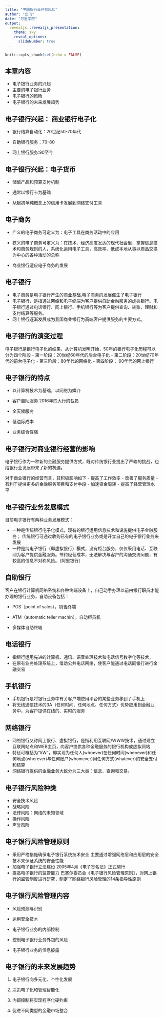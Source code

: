 ```yaml
---
title: "中国银行业经营现状"
author: "邱飞"
date: "万里学院"
output:
  revealjs::revealjs_presentation:
    theme: sky
    reveal_options:
      slideNumber: true
---
```


```r
knitr::opts_chunk$set(echo = FALSE)
```

## 本章内容

- 电子银行业务的兴起
- 主要的电子银行业务
- 电子银行的风险
- 电子银行的未来发展趋势


## 电子银行兴起： 商业银行电子化

- 银行结算自动化：20世纪50-70年代

- 自助银行服务：70-80

- 网上银行服务:90至今

## 电子银行兴起：电子货币

- 储值产品和预算支付机制

- 通常以银行卡为基础

- 从起初单纯概念上的信用卡发展到网络支付工具

## 电子商务

- 广义的电子商务可定义为：电子工具在商务活动中的应用 
- 狭义的电子商务可定义为：在技术、经济高度发达的现代社会里，掌握信息技术和商务规则的人，系统化运用电子工具，高效率、低成本地从事以商品交换为中心的各种活动的总称

- 商业银行适应电子商务的发展

## 电子银行

- 电子商务是电子银行产生的商业基础,电子商务的发展催生了电子银行 
- 电子银行，是指通过网络和电子终端为客户提供自助金融服务的虚拟银行。电子银行通过电话银行、网上银行、手机银行等为客户提供查询、转账、理财和支付结算等服务。
- 网上银行逐渐发展成为我国商业银行为高端客户提供服务的主要方式。

## 电子银行的演变过程

电子银行是银行电子化的结果，从计算机发明开始，50年的银行电子化历程可以分为四个阶段 
- 第一阶段：20世纪60年代的后台电子化
- 第二阶段：20世纪70年代的前台电子化
- 第三阶段：80年代的网络化
- 第四阶段： 90年代的网上银行

## 电子银行的特点

- 以计算机技术为基础，以网络为媒介

- 客户自助服务
2016年四大行的裁员
- 全天候服务
- 低边际成本

- 业务综合性强

## 电子银行对商业银行经营的影响 

电子银行作为一种新的金融服务提供方式，既对传统银行业提出了严峻的挑战，也给银行业发展带来了新的机遇。

对于商业银行的经营而言，其积极影响如下 
- 提高了工作效率 
- 改善了服务质量 
- 有利于提供更多的金融服务项目和支付手段 
- 加速资金周转 
- 提高了经营管理水平 

## 电子银行业务发展模式 

目前电子银行有两种业务发展模式：

- 一种是传统银行电子化模式，现有的银行运用信息技术和设施提供电子金融服务；
传统银行可通过收购已有的电子银行业务或是开立自己的电子银行业务来发展
- 一种是纯电子银行（即虚拟银行）模式，没有柜台服务，仅仅采用电话、互联网为客户提供金融服务。节约经营成本，无法解决与客户的沟通交流问题，有较高的信息不对称风险。（阿里银行）

## 自助银行
客户在银行计算机网络系统和各种终端设备上，自己动手办理以前由银行职员才能办理的银行业务，自助设备包括：

- POS（point of sales），销售终端

- ATM（automatic teller machin），自动柜员机

- 多媒体自助终端

## 电话银行

- 指银行运用先进的计算机、通讯、语音处理技术和电话信号数字化等技术，
- 在原有业务处理系统上，借助公共电话网络，使客户能通过电话同银行进行金融交易

    
## 手机银行

- 手机银行是将银行业务中有关客户端使用平台的某些业务移到了手机上 
- 将无线通信技术的3A（任何时间、任何地点、任何方式）优势应用到金融业务中，为客户提供在线的、实时的服务

## 网络银行

- 网络银行又称网上银行、虚拟银行，是指利用互联网/WWW技术，通过建立互联网站点和WEB主页，向客户提供各种金融服务的银行机构或虚拟网站 
- 特征可概括为“5W”，即实现为任何人(whoever)在任何时间(whenever)和任何地点(wherever)与任何账户(whomever)用任何方式(whatever)的安全支付和结算 
- 网络银行提供的金融业务大致分为三大类：信息、查询和交易。 


## 电子银行风险种类 
- 安全技术风险
- 战略风险 
- 法律风险：网络的未知领域
- 操作风险 
- 声誉风险

## 电子银行风险管理原则

- 采用严格措施确保电子银行系统技术安全
          主要通过增强网络层和应用层的安全技术来保证系统的安全性能 
- 加强电子银行立法建设 
          2005年4月《电子签名法》正式施行 
- 提高电子银行的监管能力 
          巴塞尔委员会《电子银行风险管理原则》，对网上银行的监管制度进行研究，制定了网络银行风险管理的14条指导性原则 
          
## 电子银行风险管理内容

- 风险预测与识别

- 运用安全技术

- 电子银行业务的内部控制

- 控制电子银行业务外包的风险

- 电子银行业务的信息披露

## 电子银行的未来发展趋势

1. 电子银行向多元化、个性化发展

2. 决策电子化和管理智能化

3. 内部控制将实现程序化硬约束

4. 促进不同类型的金融市场整合












